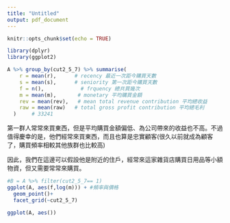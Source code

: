 ```yaml
---
title: "Untitled"
output: pdf_document
---
```


```r
knitr::opts_chunk$set(echo = TRUE)
```

```r
library(dplyr)
library(ggplot2)
```

```r
A %>% group_by(cut2_5_7) %>% summarise(
    r = mean(r),      # recency 最近一次距今購買天數
    s = mean(s),      # seniority 第一次距今購買天數
    f = n(),            # frquency 總共買幾次    
    m = mean(m),       # monetary 平均購買金額
    rev = mean(rev),   # mean total revenue contribution 平均總收益
    raw = mean(raw)   # total gross profit contribution 平均總毛利
  )     # 33241
```
第一群人常常來買東西，但是平均購買金額偏低、為公司帶來的收益也不高。不過值得慶幸的是，他們經常來買東西，而且也算是忠實顧客(很久以前就成為顧客了，購買頻率相較其他族群也比較高)

因此，我們在這邊可以假設他是附近的住戶，經常來這家雜貨店購買日用品等小額物資，但又需要常常來購買。


```r
#B = A %>% filter(cut2_5_7== 1)
ggplot(A, aes(f,log(m))) + #頻率與價格
  geom_point()+
  facet_grid(~cut2_5_7)
```

```r
ggplot(A, aes())
```



